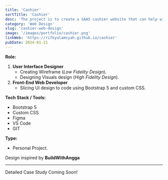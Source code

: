 ```yaml
---
title: 'Cashier'
sortTitle: 'Cashier'
desc: 'The project is to create a SAAS cashier website that can help with payments. Transform the traditional checkout experience into an efficient and innovative digital experience.'
category: 'Web Design'
slug: 'cashier-web-design'
image: '/images/portfolio/cashier.png'
linkWeb: 'https://rifkyalamsyah.github.io/cashier'
pubDate: 2024-01-21
---
```


**Role:**

1. **User Interface Designer**
   - Creating Wireframe (_Low Fidelity Design_).
   - Designing Visuals design (_High Fidelity Design_).
2. **Front-End Web Developer**
   - Slicing UI design to code using Bootstrap 5 and custom CSS.

**Tech Stack / Tools:**

- Bootstrap 5
- Custom CSS
- Figma
- VS Code
- GIT

**Type:**

- Personal Project.

Design inspired by **BuildWithAngga**

---

Detailed Case Study Coming Soon!
